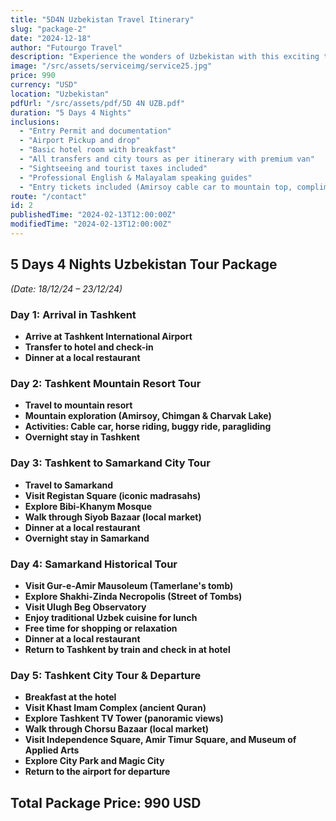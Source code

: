 ```yaml
---
title: "5D4N Uzbekistan Travel Itinerary"
slug: "package-2"
date: "2024-12-18"
author: "Futourgo Travel"
description: "Experience the wonders of Uzbekistan with this exciting travel package."
image: "/src/assets/serviceimg/service25.jpg"
price: 990
currency: "USD"
location: "Uzbekistan"
pdfUrl: "/src/assets/pdf/5D 4N UZB.pdf"
duration: "5 Days 4 Nights"
inclusions:
  - "Entry Permit and documentation"
  - "Airport Pickup and drop"
  - "Basic hotel room with breakfast"
  - "All transfers and city tours as per itinerary with premium van"
  - "Sightseeing and tourist taxes included"
  - "Professional English & Malayalam speaking guides"
  - "Entry tickets included (Amirsoy cable car to mountain top, complimentary horse ride)"
route: "/contact"
id: 2
publishedTime: "2024-02-13T12:00:00Z"
modifiedTime: "2024-02-13T12:00:00Z"
---
```


## 5 Days 4 Nights Uzbekistan Tour Package  
*(Date: 18/12/24 – 23/12/24)*  

### Day 1: Arrival in Tashkent  
- **Arrive at Tashkent International Airport**  
- **Transfer to hotel and check-in**  
- **Dinner at a local restaurant**  

### Day 2: Tashkent Mountain Resort Tour  
- **Travel to mountain resort**  
- **Mountain exploration (Amirsoy, Chimgan & Charvak Lake)**  
- **Activities: Cable car, horse riding, buggy ride, paragliding**  
- **Overnight stay in Tashkent**  

### Day 3: Tashkent to Samarkand City Tour  
- **Travel to Samarkand**  
- **Visit Registan Square (iconic madrasahs)**  
- **Explore Bibi-Khanym Mosque**  
- **Walk through Siyob Bazaar (local market)**  
- **Dinner at a local restaurant**  
- **Overnight stay in Samarkand**  

### Day 4: Samarkand Historical Tour  
- **Visit Gur-e-Amir Mausoleum (Tamerlane's tomb)**  
- **Explore Shakhi-Zinda Necropolis (Street of Tombs)**  
- **Visit Ulugh Beg Observatory**  
- **Enjoy traditional Uzbek cuisine for lunch**  
- **Free time for shopping or relaxation**  
- **Dinner at a local restaurant**  
- **Return to Tashkent by train and check in at hotel**  

### Day 5: Tashkent City Tour & Departure  
- **Breakfast at the hotel**  
- **Visit Khast Imam Complex (ancient Quran)**  
- **Explore Tashkent TV Tower (panoramic views)**  
- **Walk through Chorsu Bazaar (local market)**  
- **Visit Independence Square, Amir Timur Square, and Museum of Applied Arts**  
- **Explore City Park and Magic City**  
- **Return to the airport for departure**  

## Total Package Price: 990 USD  

